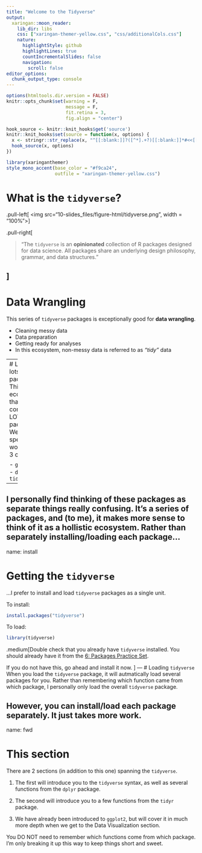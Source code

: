 ```yaml
---
title: "Welcome to the Tidyverse"
output:
  xaringan::moon_reader:
    lib_dir: libs
    css: ["xaringan-themer-yellow.css", "css/additionalCols.css"]
    nature:
      highlightStyle: github
      highlightLines: true
      countIncrementalSlides: false
      navigation:
        scroll: false
editor_options: 
  chunk_output_type: console
---
```


```r
options(htmltools.dir.version = FALSE)
knitr::opts_chunk$set(warning = F,
                      message = F,
                      fit.retina = 3,
                      fig.align = "center")

hook_source <- knitr::knit_hooks$get('source')
knitr::knit_hooks$set(source = function(x, options) {
  x <- stringr::str_replace(x, "^[[:blank:]]?([^*].+?)[[:blank:]]*#<<[[:blank:]]*$", "*\\1")
  hook_source(x, options)
})
```

```r
library(xaringanthemer)
style_mono_accent(base_color = "#f9ca24",
                  outfile = "xaringan-themer-yellow.css")
```

# What is the `tidyverse`?

.pull-left[
<img src="10-slides_files/figure-html/tidyverse.png", width = "100%">
]

.pull-right[

> "The `tidyverse` is an **opinionated** collection of R packages designed for data science. All packages share an underlying design philosophy, grammar, and data structures."

]
---
# Data Wrangling

This series of `tidyverse` packages is exceptionally good for **data wrangling**. 

  - Cleaning messy data
  - Data preparation 
  - Getting ready for analyses
  - In this ecosystem, non-messy data is referred to as *"tidy"* data

---
# Lots and lots of packages
This is an ecosystem that contains A LOT of packages. We will specifically work with 3 of them:

  - `ggplot2`
  - `dplyr`
  - `tidyr`

--

I personally find thinking of these packages as separate things really confusing. It's a series of packages, and (to me), it makes more sense to think of it as a hollistic ecosystem. Rather than separately installing/loading each package...
---
name: install

# Getting the `tidyverse`
...I prefer to install and load `tidyverse` packages as a single unit. 

To install:
```r
install.packages("tidyverse")
```

To load:
```r
library(tidyverse)
```

.medium[Double check that you already have `tidyverse` installed. You should already have it from the [6: Packages Practice Set](/practice/06-practice).

If you do not have this, go ahead and install it now.
]
---
# Loading `tidyverse`
When you load the `tidyverse` package, it will autmatically load several packages for you. Rather than remembering which function came from which package, I personally only load the overall `tidyverse` package. 

However, you can install/load each package separately. It just takes more work.
---
name: fwd

# This section
There are 2 sections (in addition to this one) spanning the `tidyverse`.

  1. The first will introduce you to the `tidyverse` syntax, as well as several functions from the `dplyr` package. 
  
  2. The second will introduce you to a few functions from the `tidyr` package.
  
  3. We have already been introduced to `ggplot2`, but will cover it in much more depth when we get to the Data Visualization section.
  
You DO NOT need to remember which functions come from which package. I'm only breaking it up this way to keep things short and sweet. 


